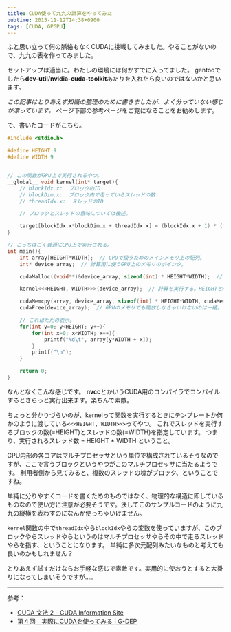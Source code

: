 ```yaml
---
title: CUDA使って九九の計算をやってみた
pubtime: 2015-11-12T14:38+0900
tags: [CUDA, GPGPU]
---
```


ふと思い立って何の脈絡もなくCUDAに挑戦してみました。やることがないので、九九の表を作ってみました。

セットアップは適当に。わたしの環境には何かすでに入ってました。
gentooでしたら**dev-util/nvidia-cuda-toolkit**あたりを入れたら良いのではないかと思います。

*この記事はとりあえず知識の整理のために書きましたが、よく分っていない感じが漂っています。*
ページ下部の参考ページをご覧になることをお勧めします。

で、書いたコードがこちら。
``` cpp
#include <stdio.h>

#define HEIGHT 9
#define WIDTH 9


// この関数がGPU上で実行されるやつ。
__global__ void kernel(int* target){
    // blockIdx.x:  ブロックのID
    // blockDim.x:  ブロック内で走っているスレッドの数
    // threadIdx.x:  スレッドのID

    // ブロックとスレッドの意味については後述。

    target[blockIdx.x*blockDim.x + threadIdx.x] = (blockIdx.x + 1) * (threadIdx.x + 1);
}

// こっちはごく普通にCPU上で実行される。
int main(){
    int array[HEIGHT*WIDTH];  // CPUで扱うためのメインメモリ上の配列。
    int* device_array;  // 計算用に使うGPU上のメモリのポインタ。

    cudaMalloc((void**)&device_array, sizeof(int) * HEIGHT*WIDTH);  // GPU上にメモリを確保する。

    kernel<<<HEIGHT, WIDTH>>>(device_array);  // 計算を実行する。HEIGHTとWIDTHについては後述。

    cudaMemcpy(array, device_array, sizeof(int) * HEIGHT*WIDTH, cudaMemcpyDeviceToHost);  // 計算しおわったデータを貰ってくる。
    cudaFree(device_array);  // GPUのメモリでも開放しなきゃいけないのは一緒。

    // これはただの表示。
    for(int y=0; y<HEIGHT; y++){
        for(int x=0; x<WIDTH; x++){
            printf("%d\t", array[y*WIDTH + x]);
        }
        printf("\n");
    }

    return 0;
}
```
なんとなくこんな感じです。
**nvcc**とかいうCUDA用のコンパイラでコンパイルするとさらっと実行出来ます。楽ちんで素敵。

ちょっと分かりづらいのが、kernelって関数を実行するときにテンプレートか何かのように渡している`<<<HEIGHT, WIDTH>>>`ってやつ。
これでスレッドを実行するブロックの数(=HEIGHT)とスレッドの数(=WIDTH)を指定しています。
つまり、実行されるスレッド数 = HEIGHT * WIDTH ということ。

GPU内部の各コアはマルチプロセッサという単位で構成されているそうなのですが、ここで言うブロックというやつがこのマルチプロセッサに当たるようです。
利用者側から見てみると、複数のスレッドの塊がブロック、ということですね。

単純に分りやすくコードを書くためのものではなく、物理的な構造に即しているものなので使い方に注意が必要そうです。決してこのサンプルコードのように九九の縦横を表わすのになんか使っちゃいけません。

`kernel`関数の中で`threadIdx`やら`blockIdx`やらの変数を使っていますが、このブロックやらスレッドやらというのはマルチプロセッサやらその中で走るスレッドやらを指す、ということになります。
単純に多次元配列みたいなものと考えても良いのかもしれません？

とりあえず試すだけならお手軽な感じで素敵です。実用的に使おうとすると大掛りになってしまいそうですが…。

---

参考：
- [CUDA 文法 2 - CUDA Information Site](http://gpu.fixstars.com/index.php/CUDA_%E6%96%87%E6%B3%95_2)
- [第４回　実際にCUDAを使ってみる	| G-DEP](http://www.gdep.jp/page/view/251)
